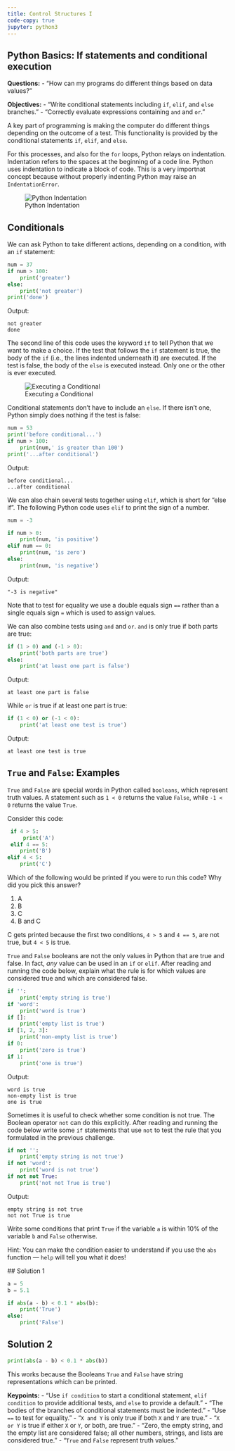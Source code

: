 ```yaml
---
title: Control Structures I
code-copy: true
jupyter: python3
---
```


## Python Basics: If statements and conditional execution

::: {.callout-note appearance="minimal"}

**Questions:**
- "How can my programs do different things based on data values?"

**Objectives:**
- "Write conditional statements including `if`, `elif`, and `else` branches."
- "Correctly evaluate expressions containing `and` and `or`."
  
:::

A key part of programming is making the computer do different things depending on the outcome
of a test. This functionality is provided by the conditional statements `if`, `elif`, and `else`.

For this processes, and also for the `for` loops, Python relays on indentation. Indentation refers to the spaces at the beginning of a code line. Python uses indentation to indicate a block of code. This is a very importnat concept because without properly indenting Python may raise an `IndentationError`. 

![Python Indentation](../fig/python-flowchart-conditional.png)

## Conditionals

We can ask Python to take different actions, depending on a condition, with an `if` statement:

```python
num = 37
if num > 100:
    print('greater')
else:
    print('not greater')
print('done')
```
Output:
```output
not greater
done
```

The second line of this code uses the keyword `if` to tell Python that we want to make a choice. If the test that follows the `if` statement is true, the body of the `if` (i.e., the lines indented underneath it) are executed.
If the test is false, the body of the `else` is executed instead. Only one or the other is ever executed.

![Executing a Conditional](../fig/python-flowchart-conditional.png)

Conditional statements don't have to include an `else`. If there isn't one, Python simply does nothing if the test is false:

```python
num = 53
print('before conditional...')
if num > 100:
    print(num,' is greater than 100')
print('...after conditional')
```

Output:

```output
before conditional...
...after conditional
```

We can also chain several tests together using `elif`, which is short for "else if".
The following Python code uses `elif` to print the sign of a number.

```python
num = -3

if num > 0:
    print(num, 'is positive')
elif num == 0:
    print(num, 'is zero')
else:
    print(num, 'is negative')
```

Output:

```output
"-3 is negative"
```

Note that to test for equality we use a double equals sign `==` rather than a single equals sign `=` which is used to assign values.

We can also combine tests using `and` and `or`.
`and` is only true if both parts are true:

```python
if (1 > 0) and (-1 > 0):
    print('both parts are true')
else:
    print('at least one part is false')
```

Output: 

```output
at least one part is false
```

While `or` is true if at least one part is true:

```python
if (1 < 0) or (-1 < 0):
    print('at least one test is true')
```

Output:

```output
at least one test is true
```

:::: {.callout-note appearance="minimal"}

## `True` and `False`: Examples
`True` and `False` are special words in Python called `booleans`, which represent truth values. 
A statement such as `1 < 0` returns the value `False`, while `-1 < 0` returns the value `True`.

Consider this code:

```python
 if 4 > 5:
     print('A')
 elif 4 == 5:
    print('B')
elif 4 < 5:
    print('C')
```

Which of the following would be printed if you were to run this code? Why did you pick this answer?

1.  A
2.  B
3.  C
4.  B and C
   
::: {.callout-tip collapse="true"}
C gets printed because the first two conditions, `4 > 5` and `4 == 5`, are not true, but `4 < 5` is true.
:::

`True` and `False` booleans are not the only values in Python that are true and false. In fact, *any* value can be used in an `if` or `elif`. After reading and running the code below, explain what the rule is for which values are considered true and which are considered false.

```python
if '':
    print('empty string is true')
if 'word':
    print('word is true')
if []:
    print('empty list is true')
if [1, 2, 3]:
    print('non-empty list is true')
if 0:
    print('zero is true')
if 1:
    print('one is true')
```

Output:
```output
word is true
non-empty list is true
one is true
```

Sometimes it is useful to check whether some condition is not true. The Boolean operator `not` can do this explicitly. After reading and running the code below write some `if` statements that use `not` to test the rule that you formulated in the previous challenge.

```python
if not '':
    print('empty string is not true')
if not 'word':
    print('word is not true')
if not not True:
    print('not not True is true')
```

Output:
```output
empty string is not true
not not True is true
```

Write some conditions that print `True` if the variable `a` is within 10% of the variable `b` and `False` otherwise. 

Hint: You can make the condition easier to understand if you use the `abs` function --- `help` will tell you what it does! 

::: {.callout-tip collapse="true"}
 ## Solution 1
```python
a = 5
b = 5.1

if abs(a - b) < 0.1 * abs(b):
    print('True')
else:
    print('False')
```

## Solution 2
```python
print(abs(a - b) < 0.1 * abs(b))
```

 This works because the Booleans `True` and `False` have string representations which can be printed.
:::
::::

::: {.callout-note appearance="minimal"}
**Keypoints:**
- "Use `if condition` to start a conditional statement, `elif condition` to provide additional tests, and `else` to provide a default."
- "The bodies of the branches of conditional statements must be indented."
- "Use `==` to test for equality."
- "`X and Y` is only true if both `X` and `Y` are true."
- "`X or Y` is true if either `X` or `Y`, or both, are true."
- "Zero, the empty string, and the empty list are considered false; all other numbers, strings, and lists are considered true."
- "`True` and `False` represent truth values."
:::